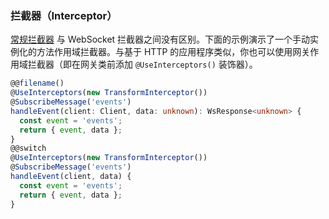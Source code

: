 ### 拦截器（Interceptor）

[常规拦截器](/interceptors) 与 WebSocket 拦截器之间没有区别。下面的示例演示了一个手动实例化的方法作用域拦截器。与基于 HTTP 的应用程序类似，你也可以使用网关作用域拦截器（即在网关类前添加 `@UseInterceptors()` 装饰器）。

```ts
@@filename()
@UseInterceptors(new TransformInterceptor())
@SubscribeMessage('events')
handleEvent(client: Client, data: unknown): WsResponse<unknown> {
  const event = 'events';
  return { event, data };
}
@@switch
@UseInterceptors(new TransformInterceptor())
@SubscribeMessage('events')
handleEvent(client, data) {
  const event = 'events';
  return { event, data };
}
```

